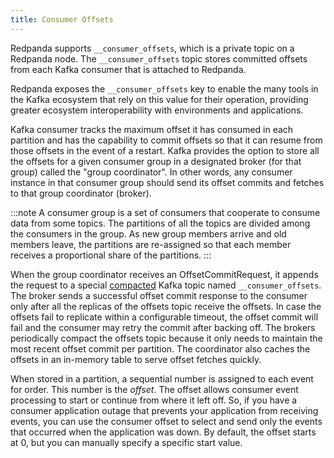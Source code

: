 ```yaml
---
title: Consumer Offsets
---
```


<head>
    <meta name="title" content="Consumer Offsets | Redpanda Docs"/>
    <meta name="description" content="Introduction to consumer offsets."/>
</head>

Redpanda supports `__consumer_offsets`, which is a private topic on a Redpanda node. The `__consumer_offsets` topic stores committed offsets from each Kafka consumer that is attached to Redpanda. 

Redpanda exposes the `__consumer_offsets` key to enable the many tools in the Kafka ecosystem that rely on this value for their operation, providing greater ecosystem interoperability with environments and applications.

Kafka consumer tracks the maximum offset it has consumed in each partition and has the capability to commit offsets so that it can resume from those offsets in the event of a restart. Kafka provides the option to store all the offsets for a given consumer group in a designated broker (for that group) called the "group coordinator". In other words, any consumer instance in that consumer group should send its offset commits and fetches to that group coordinator (broker).

:::note
A consumer group is a set of consumers that cooperate to consume data from some topics. The partitions of all the topics are divided among the consumers in the group. As new group members arrive and old members leave, the partitions are re-assigned so that each member receives a proportional share of the partitions.
:::

When the group coordinator receives an OffsetCommitRequest, it appends the request to a special [compacted](https://kafka.apache.org/documentation/#compaction) Kafka topic named `__consumer_offsets`. 
The broker sends a successful offset commit response to the consumer only after all the replicas of the offsets topic receive the offsets. 
In case the offsets fail to replicate within a configurable timeout, the offset commit will fail and the consumer may retry the commit after backing off. 
The brokers periodically compact the offsets topic because it only needs to maintain the most recent offset commit per partition. 
The coordinator also caches the offsets in an in-memory table to serve offset fetches quickly.

When stored in a partition, a sequential number is assigned to each event for order. This number is the _offset_. The offset allows consumer event processing to start or continue from where it left off. So, if you have a consumer application outage that prevents your application from receiving events, you can use the consumer offset to select and send only the events that occurred when the application was down. By default, the offset starts at 0, but you can manually specify a specific start value.
